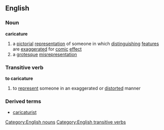 ==English==
===Noun===
'''caricature'''
#a [[pictorial]] [[representation]] of someone in which [[distinguishing]] [[feature]]s are [[exaggerated]] for [[comic]] [[effect]]
#a [[grotesque]] [[misrepresentation]]
===Transitive verb===
'''to caricature'''
#to [[represent]] someone in an exaggerated or [[distorted]] manner
===Derived terms===
*[[caricaturist]]
[[Category:English nouns]]
[[Category:English transitive verbs]]
